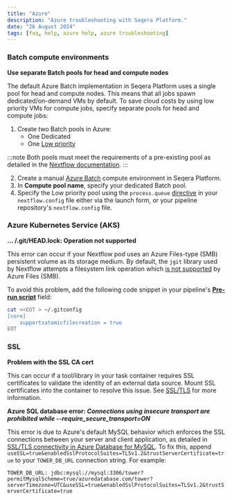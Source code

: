 ```yaml
---
title: "Azure"
description: "Azure troubleshooting with Seqera Platform."
date: "26 August 2024"
tags: [faq, help, azure help, azure troubleshooting]
---
```


### Batch compute environments

**Use separate Batch pools for head and compute nodes**

The default Azure Batch implementation in Seqera Platform uses a single pool for head and compute nodes. This means that all jobs spawn dedicated/on-demand VMs by default. To save cloud costs by using low priority VMs for compute jobs, specify separate pools for head and compute jobs:

1. Create two Batch pools in Azure:
    - One Dedicated
    - One [Low priority](https://learn.microsoft.com/en-us/azure/batch/batch-spot-vms#differences-between-spot-and-low-priority-vms)

:::note
Both pools must meet the requirements of a pre-existing pool as detailed in the [Nextflow documentation](https://www.nextflow.io/docs/latest/azure.html#requirements-on-pre-existing-named-pools).
::: 

2. Create a manual [Azure Batch](../compute-envs/azure-batch.mdx#manual) compute environment in Seqera Platform.
3. In **Compute pool name**, specify your dedicated Batch pool.
4. Specify the Low priority pool using the `process.queue` [directive](https://www.nextflow.io/docs/latest/process.html#queue) in your `nextflow.config` file either via the launch form, or your pipeline repository's `nextflow.config` file.

### Azure Kubernetes Service (AKS)

**... /.git/HEAD.lock: Operation not supported**

This error can occur if your Nextflow pod uses an Azure Files-type (SMB) persistent volume as its storage medium. By default, the `jgit` library used by Nextflow attempts a filesystem link operation which [is not supported](https://docs.microsoft.com/en-us/azure/storage/files/files-smb-protocol?tabs=azure-portal#limitations) by Azure Files (SMB). 

To avoid this problem, add the following code snippet in your pipeline's [**Pre-run script**](../launch/advanced.mdx#pre-and-post-run-scripts) field:

```bash
cat <<EOT > ~/.gitconfig
[core]
	supportsatomicfilecreation = true
EOT
```

### SSL

**Problem with the SSL CA cert**

This can occur if a tool/library in your task container requires SSL certificates to validate the identity of an external data source. Mount SSL certificates into the container to resolve this issue. See [SSL/TLS](https://docs.seqera.io/platform-enterprise/latest/enterprise/configuration/ssl_tls.mdx#configure-tower-to-trust-your-private-certificate) for more information.

**Azure SQL database error: _Connections using insecure transport are prohibited while --require_secure_transport=ON_**

This error is due to Azure's default MySQL behavior which enforces the SSL connections between your server and client application, as detailed in [SSL/TLS connectivity in Azure Database for MySQL](https://learn.microsoft.com/en-us/azure/mysql/single-server/concepts-ssl-connection-security). To fix this, append `useSSL=true&enabledSslProtocolSuites=TLSv1.2&trustServerCertificate=true` to your `TOWER_DB_URL` connection string. For example:

`TOWER_DB_URL: jdbc:mysql://mysql:3306/tower?permitMysqlScheme=true/azuredatabase.com/tower?serverTimezone=UTC&useSSL=true&enabledSslProtocolSuites=TLSv1.2&trustServerCertificate=true`
